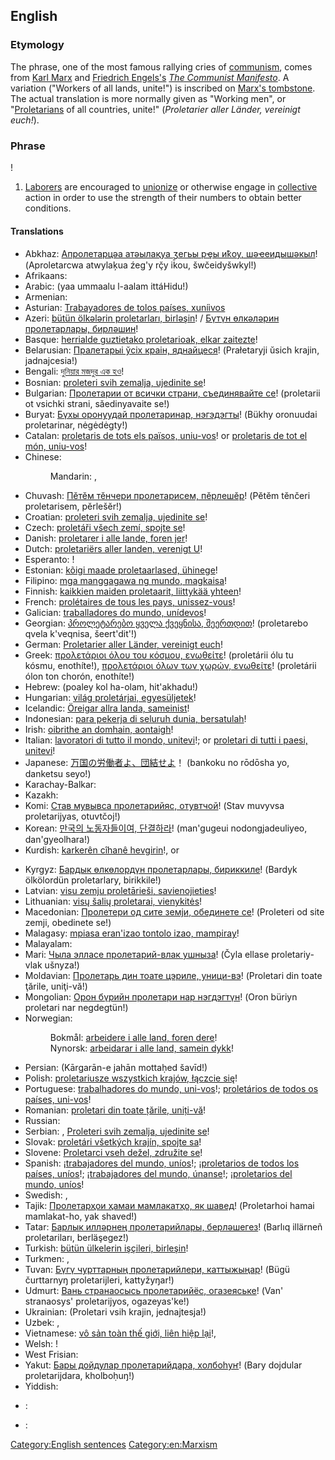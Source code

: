 ==English==

===Etymology===
The phrase, one of the most famous rallying cries of [[communism]], comes from [[w:Karl Marx|Karl Marx]] and [[w:Friedrich Engels|Friedrich Engels's]] ''[[w:The Communist Manifesto|The Communist Manifesto]]''. A variation ("Workers of all lands, unite!") is inscribed on [[:File:KarlMarx_Tomb.JPG|Marx's tombstone]]. The actual translation is more normally given as "Working men", or "[[proletarian|Proletarian]]s of all countries, unite!" (''Proletarier aller Länder, vereinigt euch!'').

===Phrase===
{{wikipedia|Workers of the world, unite!}}
{{head|en|phrase|head=[[worker]]s [[of]] [[the]] [[world]], [[unite]]}}!

# [[laborer|Laborer]]s are encouraged to [[unionize]] or otherwise engage in [[collective]] action in order to use the strength of their numbers to obtain better conditions.

====Translations====
{{trans-top|workers of the world, unite}}
* Abkhaz: [[Апролетарцәа атәылақуа ӡегьы рҿы иҟоу, шәҽеидышәкыл]]! (Aproletarcwa atwylaķua źeg'y rç̆y ik̄ou, šwc̆eidyšwkyl!)
* Afrikaans: {{t-|af|Werknemers van die wêreld, verenig!}}
* Arabic: {{Arab|[[يا عمال العالم اتحدوا]]!}} (yaa ummaalu l-aalam ittáHidu!)
* Armenian: {{t-|hy|Պրոլետարներ բոլոր երկրների, միացեք|alt=Պրոլետարներ բոլոր երկրների, միացե՛ք|tr=Proletarner bolor erkrneri, miac’ek’!}}
* Asturian: [[Trabayadores de tolos países, xuníivos]]
* Azeri: [[bütün ölkələrin proletarları, birləşin]]! / [[Бүтүн өлкәләрин пролетарлары, бирләшин]]!
* Basque: [[herrialde guztietako proletarioak, elkar zaitezte]]!
* Belarusian: [[Пралетарыі ўсіх краін, яднайцеся]]! (Prałetaryji ŭsich krajin, jadnajcesia!)
* Bengali: [[দুনিয়ার মজদুর এক হও]]!
* Bosnian: [[proleteri svih zemalja, ujedinite se]]!
* Bulgarian: [[Пролетарии от всички страни, съединявайте се]]! (proletarii ot vsichki strani, sǎedinyavaite se!)
* Buryat: [[Бүхы оронуудай пролетаринар, нэгэдэгты]]! (Bükhy oronuudai proletarinar, nėgėdėgty!)
* Catalan: [[proletaris de tots els països, uniu-vos]]! or [[proletaris de tot el món, uniu-vos]]!
* Chinese:
*: Mandarin: {{t|cmn|全世界無產者聯合起來|alt=全世界無產者聯合起來！|sc=Hani}}, {{t|cmn|全世界无产者联合起来|alt=全世界无产者联合起来！|tr=quánshìjiè wúchǎnzhě liánhé qǐlái!|sc=Hani}}
* Chuvash: [[Пӗтӗм тӗнчери пролетарисем, пӗрлешӗр]]! (Pĕtĕm tĕnčeri proletarisem, pĕrlešĕr!)
* Croatian: [[proleteri svih zemalja, ujedinite se]]!
* Czech: [[proletáři všech zemí, spojte se]]!
* Danish: [[proletarer i alle lande, foren jer]]!
* Dutch: [[proletariërs aller landen, verenigt U]]!
* Esperanto: {{t-|eo|proletoj de ĉiuj landoj, unuiĝu}}!
* Estonian: [[kõigi maade proletaarlased, ühinege]]!
* Filipino: [[mga manggagawa ng mundo, magkaisa]]!
* Finnish: [[kaikkien maiden proletaarit, liittykää yhteen]]!
* French: [[prolétaires de tous les pays, unissez-vous]]!
* Galician: [[traballadores do mundo, unídevos]]!
* Georgian: [[პროლეტარებო ყველა ქვეყნისა, შეერთდით]]! (proletarebo qvela k'veqnisa, šeert'dit'!)
* German: [[Proletarier aller Länder, vereinigt euch]]!
* Greek: [[προλετάριοι όλου του κόσμου, ενωθείτε]]! (proletárii ólu tu kósmu, enothíte!), [[προλετάριοι όλων των χωρών, ενωθείτε]]! (proletárii ólon ton chorón, enothíte!)
* Hebrew: {{Hebr|[[פועלי כל העולם התאחדו]]!}} (poaley kol ha-olam, hit'akhadu!)
* Hungarian: [[világ proletárjai, egyesüljetek]]!
* Icelandic: [[Öreigar allra landa, sameinist]]!
* Indonesian: [[para pekerja di seluruh dunia, bersatulah]]!
* Irish: [[oibrithe an domhain, aontaigh]]!
* Italian: [[lavoratori di tutto il mondo, unitevi]]!; or [[proletari di tutti i paesi, unitevi]]!
* Japanese: [[万国の労働者よ、団結せよ]]！ (bankoku no rōdōsha yo, danketsu seyo!)
* Karachay-Balkar: {{tø|krc|Бютеу дунияны пролетарлары, бирлешигиз|tr=büteu duniyanı proletarları, birleşigiz|sc=Cyrl}}
* Kazakh: {{t|kk|Барлық елдердің пролетарлары, бірігіңдер|alt=Барлық елдердің пролетарлары, бірігіңдер!|tr=Barlıq elderdiñ proletarları, birigiñder!|sc=Cyrl}}
* Komi: [[Став мувывса пролетарийяс, отувтчой]]! (Stav muvyvsa proletarijyas, otuvtčoj!)
* Korean: [[만국의 노동자들이여, 단결하라]]! (man'gugeui nodongjadeuliyeo, dan'gyeolhara!)
* Kurdish: [[karkerên cîhanê hevgirin]]!, or {{t-|ku|کرێکارانی دنیا یه‌کگرن|tr=kirêkaranî dinya yekgirin!|sc=ku-Arab}}
{{trans-mid}}
* Kyrgyz: [[Бардык өлкөлордүн пролетарлары, бириккиле]]! (Bardyk ölkölordün proletarlary, birikkile!)
* Latvian: [[visu zemju proletārieši, savienojieties]]!
* Lithuanian: [[visų šalių proletarai, vienykitės]]!
* Macedonian: [[Пролетери од сите земји, обединете се]]! (Proleteri od site zemji, obedinete se!)
* Malagasy: [[mpiasa eran'izao tontolo izao, mampiray]]!
* Malayalam: {{Mlym|[[സര്‍വ രാജ്യ തൊഴിലാളികളെ സംഘടിക്കുവിന്‍]]}}
* Mari: [[Чыла элласе пролетарий-влак ушныза]]! (Čyla ellase proletariy-vlak ušnyza!)
* Moldavian: [[Пролетарь дин тоате цэриле, уници-вэ]]! (Proletari din toate ţările, uniţi-vă!)
* Mongolian: [[Орон бүрийн пролетари нар нэгдэгтүн]]! (Oron büriyn proletari nar negdegtün!)
* Norwegian:
*: Bokmål: [[arbeidere i alle land, foren dere]]!
*: Nynorsk: [[arbeidarar i alle land, samein dykk]]!
* Persian: {{fa-Arab|[[کارگران جهان متحد شوید]]!}} (Kārgarān-e jahān mottaḥed šavīd!)
* Polish: [[proletariusze wszystkich krajów, łączcie się]]!
* Portuguese: [[trabalhadores do mundo, uni-vos]]!; [[proletários de todos os países, uni-vos]]!
* Romanian: [[proletari din toate țările, uniți-vă]]!
* Russian: {{t-|ru|Пролетарии всех стран, соединяйтесь|alt=Пролетарии всех стран, соединяйтесь!|tr=Proletárii vsex stran, sojedinjájtes’!}}
* Serbian: {{Cyrl|[[Пролетери свих земаља, уједините се]]!}}, [[Proleteri svih zemalja, ujedinite se]]!
* Slovak: [[proletári všetkých krajín, spojte sa]]!
* Slovene: [[Proletarci vseh dežel, združite se]]!
* Spanish: {{qualifier|Spain}} ¡[[trabajadores del mundo, uníos]]!; ¡[[proletarios de todos los países, uníos]]!; {{qualifier|Latin America}} ¡[[trabajadores del mundo, únanse]]!; ¡[[proletarios del mundo, uníos]]!
* Swedish: {{t-|sv|proletärer i alla länder, förena er}}, {{t-|sv|proletärer i alla länder, förena eder!}}
* Tajik: [[Пролетарҳои ҳамаи мамлакатҳо, як шавед]]! (Proletarhoi hamai mamlakat-ho, yak shaved!)
* Tatar: [[Барлык илләрнең пролетарийлары, берләшегез]]! (Barlıq illärneñ proletariları, berläşegez!)
* Turkish: [[bütün ülkelerin işçileri, birleşin]]!
* Turkmen: {{t-|tk|Ähli ýurtlaryň proletarlary, birleşiň|alt=Ähli ýurtlaryň proletarlary, birleşiň!}}, {{t-|tk|Әхли юртларың пролетарлары, бирлешиң|alt=Әхли юртларың пролетарлары, бирлешиң!|sc=Cyrl}}
* Tuvan: [[Бүгү чурттарның пролетарийлери, каттыжыңар]]! (Bügü čurttarnyŋ proletarijleri, kattyžyŋar!)
* Udmurt: [[Вань странаосысь пролетарийёс, огазеяське]]! (Van' stranaosys' proletarijyos, ogazeyas'ke!)
* Ukrainian: {{Cyrl|[[Пролетарі всіх країн, єднайтеся]]!}} (Proletari vsih krajin, jednajtesja!)
* Uzbek: {{t-|uz|Butun dunyo proletarlari, birlashingiz|alt=Butun dunyo proletarlari, birlashingiz!}}, {{t-|uz|Бутун дунё пролетарлари, бирлашингиз|alt=Бутун дунё пролетарлари, бирлашингиз!|sc=Cyrl}}
* Vietnamese: [[vô sản toàn thế giới, liên hiệp lại]]!, {{t-|vi|Vô sản các nước, đoàn kết lại!}}
* Welsh: {{t-|cy|gweithwyr y byd, unwch}}!
* West Frisian: {{t-|fy|arbeiders fan alle lannen, ferien!}}
* Yakut: [[Бары дойдулар пролетарийдара, холбоһуҥ]]! (Bary dojdular proletarijdara, kholboḥuŋ!)
* Yiddish: {{t-|yi|פּראָלעטאריער פֿון אלע לענדער, פֿאַראייניקט זיך|alt=!פּראָלעטאריער פֿון אלע לענדער, פֿאַראייניקט זיך|tr=proletarier fun ale lender, fareynikt zikh!}}
{{trans-bottom}}

{{checktrans-top}}
* {{ttbc|hi}}: {{t-|hi|विश्व के कार्यकर्ताओं ने एकजुट हो जाओ|alt=विश्व के कार्यकर्ताओं ने एकजुट हो जाओ!}}
* {{ttbc|th}}: {{t-|th|ชนชั้นกรรมาชีพทั่วโลก จงสามัคคีกัน!|tr=chon chán gammaachêep tûa lôk, jong săamákkee gan!}}
{{trans-bottom}}

[[Category:English sentences]]
[[Category:en:Marxism]]